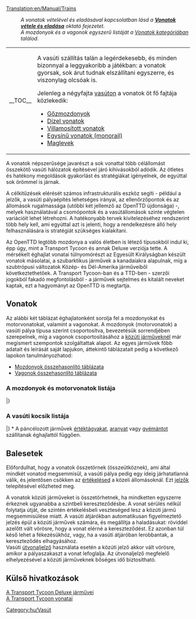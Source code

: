 [[Translation:en/Manual/Trains]]
{{hu/Tartalomjegyzék}}
:''A vonatok vételével és eladásával kapcsolatban lásd a '''[[hu/Manual/Vonatok vétele és eladása|Vonatok vétele és eladása]]''' oktató fejezetet.''
:''A mozdonyok és a vagonok egyszerű listáját a [[:Category:hu/Vonatok|Vonatok kategóriában]] találod.''
{| align="left" cellpadding="8"
|- valign="center"
|__TOC__
| A vasúti szállítás talán a legérdekesebb, és minden bizonnyal a leggyakoribb a játékban: a vonatok gyorsak, sok árut tudnak elszállítani egyszerre, és viszonylag olcsóak is. 

Jelenleg a négyfajta [[hu/Manual/Base Set/Vasút típusai|vasúton]] a vonatok öt fő fajtája közlekedik: 
* [[hu/Manual/Base Set/Normál vasút|Gőzmozdonyok]]
* [[hu/Manual/Base Set/Normál vasút|Dízel vonatok]]
* [[hu/Manual/Base Set/Villamosított vasút|Villamosított vonatok]]
* [[hu/Manual/Base Set/Egysínű vasút|Egysínű vonatok (monorail)]]
* [[hu/Manual/Base Set/Maglev vasút|Maglevek]]
|}

A vonatok népszerűsége javarészt a sok vonattal több célállomást összekötő vasúti hálózatok építésével járó kihívásokból adódik. Az ötletes és hatékony megoldások gyakorlást és stratégiákat igényelnek, de egyúttal sok örömmel is járnak.

A célkitűzések elérését számos infrastrukturális eszköz segíti - például a jelzők, a vasúti pályaépítés lehetséges irányai, az ellenőrzőpontok és az állomások rugalmassága (utóbbi két jellemző az OpenTTD újdonsága) -, melyek használatával a csomópontok és a vasútállomások szinte végtelen variációit lehet létrehozni. A hatékonyabb tervek kivitelezéséhez rendszerint több hely kell, ami egyúttal azt is jelenti, hogy a rendelkezésre álló hely felhasználására is stratégiát szükséges kialakítani.

Az OpenTTD legtöbb mozdonya a valós életben is létező típusokból indul ki, épp úgy, mint a Transport Tycoon és annak Deluxe verziója tette. A mérsékelt éghajlat vonatai túlnyomórészt az Egyesült Királyságban készült vonatok másolatai, a szubarktikus járművek a kanadaiakra alapulnak, míg a szubtrópusi változatok Közép- és Dél-Amerika járműveiből következtethetőek. A Transport Tycoon-ban és a TTD-ben - szerzői jogokból fakadó megfontolásból - a járművek sejtelmes és kitalált neveket kaptak, ezt a hagyományt az OpenTTD is megtartja. 
== Vonatok ==
Az alábbi két táblázat éghajlatonként sorolja fel a mozdonyokat és motorvonatokat, valamint a vagonokat. A mozdonyok (motorvonatok) a vasúti pálya típusa szerint csoportosítva, bevezetésük sorrendjében szerepelnek, míg a vagonok csoportosításához a [[hu/Manual/Közúti járművek|közúti járműveknél]] már megismert szempontok szolgáltattak alapot. Az egyes járművek főbb adatait és leírását saját lapjukon, áttekintő táblázatait pedig a következő lapokon tanulmányozhatod:
* [[hu/Manual/Base Set/Trains/Mozdonyok összehasonlító táblázata|Mozdonyok összehasonlító táblázata]]
* [[hu/Manual/Base Set/Trains/Vagonok összehasonlító táblázata|Vagonok összehasonlító táblázata]]
===A mozdonyok és motorvonatok listája===
{{hu/JárműTáblázat/Fejléc}}
{{en/VehicleTable/Header|Gőz}}
{{en/VehicleTable/Row|
*[[File:en/Kirbypaultank.png|Kirby Paul Tank Engine]][[hu/Manual/Base Set/Trains/Kirby Paul Tank|Kirby Paul Tank]]
*[[File:en/Chaneyjubilee.png|Chaney "Jubilee" Engine]][[hu/Manual/Base Set/Trains/Chaney "Jubilee"|Chaney "Jubilee"]]
*[[File:en/Ginzua4.png|Ginzu "A4" Engine]][[hu/Manual/Base Set/Trains/Ginzu "A4"|Ginzu "A4"]]
*[[File:en/Sh8p.png|SH "8P" Engine]][[hu/Manual/Base Set/Trains/SH "8P"|SH "8P"]]
|
*[[File:en/Wills280.png|Wills 2-8-0 Engine]][[hu/Manual/Base Set/Trains/Wills 2-8-0|Wills 2-8-0]]
|
*[[File:en/Wills280.png|Wills 2-8-0 Engine]][[hu/Manual/Base Set/Trains/Wills 2-8-0|Wills 2-8-0]]
|
*[[File:en/Powernautchoochoo.png|Ploddyphut Choo-Choo Engine]][[hu/Cammogó Csi-hu-hu|Cammogó Csi-hu-hu]]
*[[File:en/Ploddyphutchoochoo.png|Powernaut Choo-Choo Engine]][[hu/SemmiErő Csi-hu-hu|SemmiErő Csi-hu-hu]]
*[[File:en/Mightymoverchoochoo.png|Might Mover Choo-Choo Engine]][[hu/ErőGép Csi-hu-hu|ErőGép Csi-hu-hu]]
}}
{{en/VehicleTable/Header|Dízel}}
{{en/VehicleTable/Row|
*[[File:en/Manleymoreldmu.png|Manley-Morel DMU Engine]][[hu/Manual/Base Set/Trains/Manley-Morel DMU|Manley-Morel DMU]]
*[[File:en/Shhendry25.png|SH/Hendry "25" Engine]][[hu/Manual/Base Set/Trains/SH/Hendry "25"|SH/Hendry "25"]]
*[[File:en/Floss47.png|Floss "47" Engine]][[hu/Manual/Base Set/Trains/Floss "47"|Floss "47"]]
*[[File:en/Uu37.png|UU "37" Engine]][[hu/Manual/Base Set/Trains/UU "37"|UU "37"]]
*[[File:en/Sh125.png|SH "125" Engine]][[hu/Manual/Base Set/Trains/SH "125"|SH "125"]]
*[[File:en/Dash.png|"Dash" Engine]][[hu/Manual/Base Set/Trains/Dash|Dash]]
|
*[[File:en/Mjs250.png|MJS 250 Engine]][[hu/Manual/Base Set/Trains/MJS250|MJS250]]
*[[File:en/Kelling3100.png|Kelling 3100 Engine]][[hu/Manual/Base Set/Trains/Kelling 3100|Kelling 3100]]
*[[File:en/Cs4000.png|CS4000 Engine]][[hu/Manual/Base Set/Trains/CS4000|CS4000]]
*[[File:en/Cs2400.png|CS2400 Engine]][[hu/Manual/Base Set/Trains/CS2400|CS2400]]
*[[File:en/Mjs1000.png|MJS 1000 Engine]][[hu/Manual/Base Set/Trains/MJS 1000|MJS 1000]]
*[[File:en/Centennial.png|Centennial Engine]][[hu/Manual/Base Set/Trains/Centennial|Centennial]]
*[[File:en/Turnerturbo.png|Turner Turbo]][[hu/Manual/Base Set/Trains/Turner Turbo|Turner Turbo]]
|
*[[File:en/Mjs250.png|MJS 250 Engine]][[hu/Manual/Base Set/Trains/MJS250|MJS250]]
*[[File:en/Kelling3100.png|Kelling 3100 Engine]][[hu/Manual/Base Set/Trains/Kelling 3100|Kelling 3100]]
*[[File:en/Cs4000.png|CS4000 Engine]][[hu/Manual/Base Set/Trains/CS4000|CS4000]]
*[[File:en/Cs2400.png|CS2400 Engine]][[hu/Manual/Base Set/Trains/CS2400|CS2400]]
*[[File:en/Mjs1000.png|MJS 1000 Engine]][[hu/Manual/Base Set/Trains/MJS 1000|MJS 1000]]
*[[File:en/Centennial.png|Centennial Engine]][[hu/Manual/Base Set/Trains/Centennial|Centennial]]
*[[File:en/Turnerturbo.png|Turner Turbo]][[hu/Manual/Base Set/Trains/Turner Turbo|Turner Turbo]]
|
*[[File:en/Ploddyphutdiesel.png|Ploddyphut Diesel]][[hu/Cammogó Dízel|Cammogó Dízel]]
*[[File:en/Powernautdiesel.png|Powernaut Diesel]][[hu/SemmiErő Dízel|SemmiErő Dízel]]
}}
{{en/VehicleTable/Header|Elektromos}}
{{en/VehicleTable/Row|
*[[File:en/Sh30.png|SH "30" Engine]][[hu/Manual/Base Set/Trains/SH "30"|SH "30"]]
*[[File:en/Sh40.png|SH "40" Engine]][[hu/Manual/Base Set/Trains/SH "40"|SH "40"]]
*[[File:en/Tim.png|"T.I.M" Engine]][[hu/Manual/Base Set/Trains/T.I.M.|T.I.M.]]
*[[File:en/Asiastar.png|"Asiastar" Engine]][[hu/Manual/Base Set/Trains/AsiaStar|AsiaStar]]
|
nincs
|
nincs
|
nincs
}}
{{en/VehicleTable/Header|Egysínű}}
{{en/VehicleTable/Row|
*[[File:en/X2001.png|X2001 Monorail Engine]][[hu/Manual/Base Set/Trains/X2001|'X2001']]
*[[File:en/Millenniumz1.png|Milennium 'Z1' Monorail Engine]][[hu/Manual/Base Set/Trains/Millennium Z1|'Millennium Z1']]
|
*[[File:en/X2001.png|X2001 Monorail Engine]][[hu/Manual/Base Set/Trains/X2001|'X2001']]
*[[File:en/Millenniumz1.png|Milennium 'Z1' Monorail Engine]][[hu/Manual/Base Set/Trains/Millennium Z1|'Millennium Z1']]
|
*[[File:en/X2001.png|X2001 Monorail Engine]][[hu/Manual/Base Set/Trains/X2001|'X2001']]
*[[File:en/Millenniumz1.png|Milennium 'Z1' Monorail Engine]][[hu/Manual/Base Set/Trains/Millennium Z1|'Millennium Z1']]
|
*[[File:en/Wizzowowz99.png|Wizzowow 'Z99' Monorail Engine]][[hu/ZummDeGyors Z99|ZummDeGyors Z99]]
}}
{{en/VehicleTable/Header|MagLev}}
{{en/VehicleTable/Row|
*[[File:en/Lev1leviathan.png|MagLev Engine 1: Leviathan]][[hu/Manual/Base Set/Trains/Lev1 'Leviátán'|Lev1 'Leviátán']]
*[[File:en/Lev2cyclops.png|MagLev Engine 2: Cyclops]][[hu/Manual/Base Set/Trains/Lev2 'Küklopsz'|Lev2 'Küklopsz']]
*[[File:en/Lev3pegasus.png|MagLev Engine 3: Pegasus]][[hu/Manual/Base Set/Trains/Lev3 'Pegazus'|Lev3 'Pegazus']]
*[[File:en/Lev4chimaerarhead.png|MagLev Engine 4: Chimaera (front)]][[hu/Manual/Base Set/Trains/Lev4 'Kiméra'|Lev4 'Kiméra']]
|
*[[File:en/Lev1leviathan.png|MagLev Engine 1: Leviathan]][[hu/Manual/Base Set/Trains/Lev1 'Leviátán'|Lev1 'Leviátán']]
*[[File:en/Lev2cyclops.png|MagLev Engine 2: Cyclops]][[hu/Manual/Base Set/Trains/Lev2 'Küklopsz'|Lev2 'Küklopsz']]
*[[File:en/Lev3pegasus.png|MagLev Engine 3: Pegasus]][[hu/Manual/Base Set/Trains/Lev3 'Pegazus'|Lev3 'Pegazus']]
*[[File:en/Lev4chimaerarhead.png|MagLev Engine 4: Chimaera (front)]][[hu/Manual/Base Set/Trains/Lev4 'Kiméra'|Lev4 'Kiméra']]
|
*[[File:en/Lev1leviathan.png|MagLev Engine 1: Leviathan]][[hu/Manual/Base Set/Trains/Lev1 'Leviátán'|Lev1 'Leviátán']]
*[[File:en/Lev2cyclops.png|MagLev Engine 2: Cyclops]][[hu/Manual/Base Set/Trains/Lev2 'Küklopsz'|Lev2 'Küklopsz']]
*[[File:en/Lev3pegasus.png|MagLev Engine 3: Pegasus]][[hu/Manual/Base Set/Trains/Lev3 'Pegazus'|Lev3 'Pegazus']]
*[[File:en/Lev4chimaerarhead.png|MagLev Engine 4: Chimaera (front)]][[hu/Manual/Base Set/Trains/Lev4 'Kiméra'|Lev4 'Kiméra']]
|
*[[File:en/Wizzowowrocketeer.png|Toyland Wizzowow Rocketeer]][[hu/ZummDeGyors Rakéta|ZummDeGyors Rakéta]]
}}
|}
===A vasúti kocsik listája===
{{hu/JárműTáblázat/Fejléc}}
{{en/VehicleTable/Header|Utasokhoz és levelekhez}}
{{en/VehicleTable/Row|
*[[File:en/Passengercarriage.png|Standard Passenger Carriage]][[hu/Manual/Base Set/Trains/Személyvagon|Személyvagon]]
*[[File:en/Mailvan.png|Standard Mail Van]][[hu/Manual/Base Set/Trains/Levélszállító vagon|Levélszállító vagon]]
|
*[[File:en/Passengercarriage.png|Standard Passenger Carriage]][[hu/Manual/Base Set/Trains/Személyvagon|Személyvagon]]
*[[File:en/Mailvan.png|Standard Mail Van]][[hu/Manual/Base Set/Trains/Levélszállító vagon|Levélszállító vagon]]
|
*[[File:en/Passengercarriage.png|Standard Passenger Carriage]][[hu/Manual/Base Set/Trains/Személyvagon|Személyvagon]]
*[[File:en/Mailvan.png|Standard Mail Van]][[hu/Manual/Base Set/Trains/Levélszállító vagon|Levélszállító vagon]]
|
*[[File:en/Passengercarriage.png|Standard Passenger Carriage]][[hu/Manual/Base Set/Trains/Személyvagon|Személyvagon]]
*[[File:en/Mailvan.png|Standard Mail Van]][[hu/Manual/Base Set/Trains/Levélszállító vagon|Levélszállító vagon]]
}}
{{en/VehicleTable/Header|Általános rakományhoz}}
{{en/VehicleTable/Row|
*[[File:en/Oiltanker.png|Standard Oil Tanker]][[hu/Manual/Base Set/Trains/Olajszállító vagon|Olajszállító vagon]]
*[[File:en/Goodsvan.png|Standard Goods Van]][[hu/Manual/Base Set/Trains/Áruszállító vagon|Áruszállító vagon]]
*[[File:en/Grainhopper.png|Standard Grain Hopper]][[hu/Manual/Base Set/Trains/Gabonaszállító vagon|Gabonaszállító vagon]]
*[[File:en/Livestockvan.png|Standard Livestock Van]][[hu/Manual/Base Set/Trains/Állatszállító vagon|Állatszállító vagon]]
*[[File:en/Woodtruck.png|Standard Wood Truck]][[hu/Manual/Base Set/Trains/Faszállító vagon|Faszállító vagon]]
|
*[[File:en/Oiltanker.png|Standard Oil Tanker]][[hu/Manual/Base Set/Trains/Olajszállító vagon|Olajszállító vagon]]
*[[File:en/Goodsvan.png|Standard Goods Van]][[hu/Manual/Base Set/Trains/Áruszállító vagon|Áruszállító vagon]]
*[[File:en/Grainhopper.png|Standard Grain Hopper]][[hu/Manual/Base Set/Trains/Gabonaszállító vagon|Gabonaszállító vagon]]
*[[File:en/Livestockvan.png|Standard Livestock Van]][[hu/Manual/Base Set/Trains/Állatszállító vagon|Állatszállító vagon]]
*[[File:en/Woodtruck.png|Standard Wood Truck]][[hu/Manual/Base Set/Trains/Faszállító vagon|Faszállító vagon]]
|
*[[File:en/Oiltanker.png|Standard Oil Tanker]][[hu/Manual/Base Set/Trains/Olajszállító vagon|Olajszállító vagon]]
*[[File:en/Goodsvan.png|Standard Goods Van]][[hu/Manual/Base Set/Trains/Áruszállító vagon|Áruszállító vagon]]
*[[File:en/Grainhopper.png|Standard Grain Hopper]][[hu/Manual/Base Set/Trains/Gabonaszállító vagon|Gabonaszállító vagon]]
* -
*[[File:en/Woodtruck.png|Standard Wood Truck]][[hu/Manual/Base Set/Trains/Faszállító vagon|Faszállító vagon]]
|
*[[File:en/Colatanker.png|Toyland Cola Tanker]][[hu/Kólaszállító vagon|Kólaszállító vagon]]
*[[File:en/Sweetvan.png|Toyland Sweet Van]][[hu/Cukorkaszállító vagon|Cukorkaszállító vagon]]
*[[File:en/Batterytruck.png|Toyland Battery Truck]][[hu/Elemszállító vagon|Elemszállító vagon]]
*[[File:en/Toyvan.png|Toyland Toy Van]][[hu/Játékszállító vagon|Játékszállító vagon]]
*[[File:en/Candyflosshopper.png|Toyland Candyfloss Hopper]][[hu/Vattacukorszállító vagon|Vattacukorszállító vagon]]
}}
{{en/VehicleTable/Header|Hasonló rakományokhoz}}
{{en/VehicleTable/Row|
*[[File:en/Armouredvan.png|Standard Armoured Van]][[hu/Manual/Base Set/Trains/Páncélozott vagon|Páncélozott vagon]]
*[[File:en/Coaltruck.png|Standard Coal Truck]][[hu/Manual/Base Set/Trains/Szénszállító vagon|Szénszállító vagon]]
*[[File:en/Ironorehopper.png|Standard Iron Ore Hopper]][[hu/Manual/Base Set/Trains/Vasércszállító vagon|Vasércszállító vagon]]
*[[File:en/Steeltruck.png|Standard Steel Truck]][[hu/Manual/Base Set/Trains/Acélszállító vagon|Acélszállító vagon]]
* -
|
*[[File:en/Armouredvan.png|Standard Armoured Van]][[hu/Manual/Base Set/Trains/Páncélozott vagon|Páncélozott vagon]]
*[[File:en/Coaltruck.png|Standard Coal Truck]][[hu/Manual/Base Set/Trains/Szénszállító vagon|Szénszállító vagon]]
* -
*[[File:en/Papertruck.png|Tropical and Sub-arctic Paper Truck]][[hu/Manual/Base Set/Trains/Papírszállító vagon|Papírszállító vagon]]
*[[File:en/Foodvan.png|Tropical and Sub-arctic Food Van]][[hu/Manual/Base Set/Trains/Ételszállító vagon|Ételszállító vagon]]
|
*[[File:en/Armouredvan.png|Standard Armoured Van]][[hu/Manual/Base Set/Trains/Páncélozott vagon|Páncélozott vagon]]
* -
*[[File:en/Copperorehopper.png|Tropical Copper Ore Hopper]][[hu/Manual/Base Set/Trains/Rézércszállító vagon|Rézércszállító vagon]]
* -
*[[File:en/Foodvan.png|Tropical and Sub-arctic Food Van]][[hu/Manual/Base Set/Trains/Ételszállító vagon|Ételszállító vagon]]
|
* -
*[[File:en/Sugartruck.png|Toyland Sugar Truck]][[hu/Cukorszállító vagon|Cukorszállító vagon]]
* -
* -
* -
}}
{{en/VehicleTable/Header|Egyéb rakományhoz}}
{{en/VehicleTable/Row|
|
|
*[[File:en/Watertanker.png|Tropical Water Tanker]][[hu/Manual/Base Set/Trains/Vízszállító vagon|Vízszállító vagon]]
*[[File:en/Fruittruck.png|Tropical Fruit Truck]][[hu/Manual/Base Set/Trains/Gyümölcsszállító vagon|Gyümölcsszállító vagon]]
*[[File:en/Rubbertruck.png|Tropcial Rubber Truck]][[hu/Manual/Base Set/Trains/Gumiszállító vagon|Gumiszállító vagon]]
|
*[[File:en/Bubblevan.png|Toyland Bubble Van]][[hu/Buborékszállító vagon|Buborékszállító vagon]]
*[[File:en/Fuzzydrinktruck.png|Toyland Fuzzy Drink Truck]][[hu/Szénsavasital-szállító vagon|Szénsavasital-szállító vagon]]
*[[File:en/Plastictruck.png|Toyland Plastic Truck]][[hu/Műanyagszállító vagon|Műanyagszállító vagon]]
*[[File:en/Toffeehopper.png|Toyland Toffee Hopper]][[hu/Tejkaramellaszállító vagon|Tejkaramellaszállító vagon]]
}}
|}
<nowiki>*</nowiki> A páncélozott járművek [[hu/Manual/Base Set/Cargos/Értéktárgyak|értéktágyakat]], [[hu/Manual/Base Set/Cargos/Arany|aranyat]] vagy [[hu/Manual/Base Set/Cargos/Gyémánt|gyémántot]] szállítanak éghajlattól függően.
{{en/-}}
==Balesetek==
Előfordulhat, hogy a vonatok összetörnek (összeütköznek), ami által mindkét vonatod megsemmisül, a vasúti pálya pedig egy ideig járhatatlanná válik, és jelentősen csökken az [[hu/Manual/Game Mechanics/Játéktechnika#Állomások értékelése|értékelésed]] a közeli állomásoknál. Ezt [[hu/Manual/Jelzők|jelzők]] telepítésével előzheted meg.

A vonatok közúti járműveket is összetörhetnek, ha mindketten egyszerre érkeznek ugyanabba a szintbeli kereszteződésbe. A vonat sérülés nélkül folytatja útját, de szintén értékelésbeli veszteséged lesz a közúti jármű megsemmisülése miatt. A vasúti átjárókban automatikusan figyelmeztető jelzés épül a közúti járművek számára, és megállítja a haladásukat: röviddel azelőtt vált vörösre, hogy a vonat elérné a kereszteződést. Ez azonban túl késő lehet a fékezésükhöz, vagy, ha a vasúti átjáróban lerobbantak, a kereszteződés elhagyásához.<br>Vasúti [[hu/Manual/Jelzők#Útvonaljelzők|útvonaljelző]] használata esetén a közúti jelző akkor vált vörösre, amikor a pályaszakaszt a vonat lefoglalja. Az útvonaljelző megfelelő elhelyezésével a közúti járműveknek bőséges idő biztosítható.
==Külső hivatkozások==
[http://hu.wikipedia.org/wiki/Transport_Tycoon_Deluxe#Járművek A Transport Tycoon Deluxe járművei]<br>
[http://vonattal-termeszetesen.blog.hu/2014/02/16/a_transport_tycoon_vonatai A Transport Tycoon vonatai]
[[Category:hu/Vasút]]